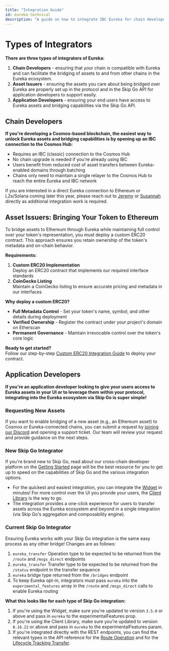 ```yaml
---
title: "Integration Guide"
id: eureka-technical
description: "A guide on how to integrate IBC Eureka for chain developers, asset issuers, and application developers"
---
```


# Types of Integrators

**There are three types of integrators of Eureka:**

1. **Chain Developers** - ensuring that your chain is compatible with Eureka and can facilitate the bridging of assets to and from other chains in the Eureka ecosystem.
2. **Asset Issuers** - ensuring the assets you care about being bridged over Eureka are properly set up in the protocol and in the Skip Go API for application developers to support easily.
3. **Application Developers** - ensuring your end users have access to Eureka assets and bridging capabilities via the Skip Go API.

## Chain Developers

**If you're developing a Cosmos-based blockchain, the easiest way to unlock Eureka assets and bridging capabilities is by opening up an IBC connection to the Cosmos Hub:**

- Requires an IBC (classic) connection to the Cosmos Hub
- No chain upgrade is needed if you're already using IBC
- Users benefit from reduced cost of asset transfers between Eureka-enabled domains through batching
- Chains only need to maintain a single relayer to the Cosmos Hub to reach the entire Eureka and IBC network

If you are interested in a direct Eureka connection to Ethereum or L2s/Solana coming later this year, please reach out to [Jeremy](https://t.me/NotJeremyLiu) or [Susannah](https://t.me/bigsuse) directly as additional integration work is required.

## Asset Issuers: Bringing Your Token to Ethereum

To bridge assets to Ethereum through Eureka while maintaining full control over your token's representation, you must deploy a custom ERC20 contract. This approach ensures you retain ownership of the token's metadata and on-chain behavior.

**Requirements:**
1. **Custom ERC20 Implementation**  
   Deploy an ERC20 contract that implements our required interface standards
2. **CoinGecko Listing**  
   Maintain a CoinGecko listing to ensure accurate pricing and metadata in our interfaces

**Why deploy a custom ERC20?**
- **Full Metadata Control** - Set your token's name, symbol, and other details during deployment
- **Verified Ownership** - Register the contract under your project's domain on Etherscan
- **Permanent Governance** - Maintain irrevocable control over the token's core logic

**Ready to get started?**  
Follow our step-by-step [Custom ERC20 Integration Guide](/eureka/custom-erc20-integration) to deploy your contract.

## Application Developers

**If you're an application developer looking to give your users access to Eureka assets in your UI or to leverage them within your protocol, integrating into the Eureka ecosystem via Skip Go is super simple!**

### Requesting New Assets

If you want to enable bridging of a new asset (e.g., an Ethereum asset) to Cosmos or Eureka-connected chains, you can submit a request by [joining our Discord](https://skip.build/discord) and opening a support ticket. Our team will review your request and provide guidance on the next steps.

### New Skip Go Integrator

If you're brand new to Skip Go, read about our cross-chain developer platform on the [Getting Started](/general/getting-started) page will be the best resource for you to get up to speed on the capabilities of Skip Go and the various integration options.

- For the quickest and easiest integration, you can integrate the [Widget](/widget/getting-started) in minutes! For more control over the UI you provide your users, the [Client Library](/client/getting-started) is the way to go.
- The integration provides a one-click experience for users to transfer assets across the Eureka ecosystem and beyond in a single integration (via Skip Go's aggregation and composability engine).

### Current Skip Go Integrator

Ensuring Eureka works with your Skip Go integration is the same easy process as any other bridge! Changes are as follows:
1. `eureka_transfer` Operation type to be expected to be returned from the `/route` and `/msgs_direct` endpoints
2. `eureka_transfer` Transfer type to be expected to be returned from the `/status` endpoint in the transfer sequence
3. `eureka` bridge type returned from the `/bridges` endpoint
4. To keep Eureka opt-in, integrators must pass `eureka` into the `experimental_features` array in the `/route` and `/msgs_direct` calls to enable Eureka routing

**What this looks like for each type of Skip Go integration:**
1. If you're using the Widget, make sure you're updated to version `3.5.0` or above and pass in `eureka` to the experimentalFeatures prop.
2. If you're using the Client Library, make sure you're updated to version `0.16.22` or above and pass in `eureka` to the experimentalFeatures param.
3. If you're integrated directly with the REST endpoints, you can find the relevant types in the API reference for the [Route Operation](/api-reference/prod/fungible/post-v2fungibleroute#response-operations) and for the [Lifecycle Tracking Transfer](/api-reference/prod/transaction/get-v2txstatus#response-transfers).
